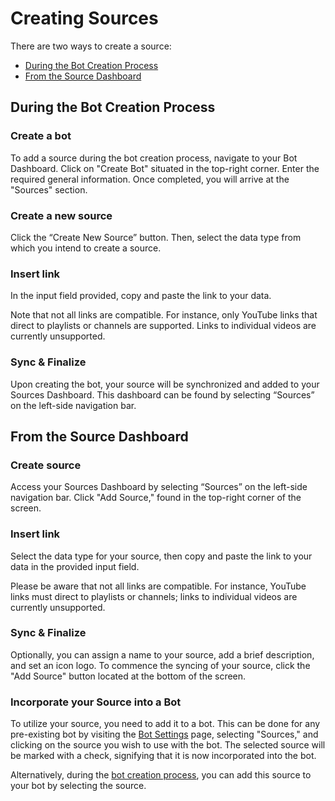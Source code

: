 
# Creating Sources

There are two ways to create a source:

- [During the Bot Creation Process](#during-the-bot-creation-process)
- [From the Source Dashboard](#from-the-source-dashboard)

## During the Bot Creation Process

<Steps>

### Create a bot

To add a source during the bot creation process, navigate to your Bot Dashboard. Click on "Create Bot" situated in the top-right corner. Enter the required general information. Once completed, you will arrive at the "Sources" section.

### Create a new source

Click the “Create New Source” button. Then, select the data type from which you intend to create a source.

### Insert link

In the input field provided, copy and paste the link to your data.

<Callout emoji="⚠️">
  Note that not all links are compatible. For instance, only YouTube links that
  direct to playlists or channels are supported. Links to individual videos are
  currently unsupported.
</Callout>

### Sync & Finalize

Upon creating the bot, your source will be synchronized and added to your Sources Dashboard. This dashboard can be found by selecting “Sources” on the left-side navigation bar.

</Steps>

## From the Source Dashboard

<Steps>

### Create source

Access your Sources Dashboard by selecting “Sources” on the left-side navigation bar. Click "Add Source," found in the top-right corner of the screen.

### Insert link

Select the data type for your source, then copy and paste the link to your data in the provided input field.

<Callout emoji="⚠️">
  Please be aware that not all links are compatible. For instance, YouTube links
  must direct to playlists or channels; links to individual videos are currently
  unsupported.
</Callout>

### Sync & Finalize

Optionally, you can assign a name to your source, add a brief description, and set an icon logo. To commence the syncing of your source, click the "Add Source" button located at the bottom of the screen.

### Incorporate your Source into a Bot

To utilize your source, you need to add it to a bot. This can be done for any pre-existing bot by visiting the [Bot Settings](/bots/bot-settings) page, selecting "Sources," and clicking on the source you wish to use with the bot. The selected source will be marked with a check, signifying that it is now incorporated into the bot.

Alternatively, during the [bot creation process](/bots/creating-bots), you can add this source to your bot by selecting the source.

</Steps>
